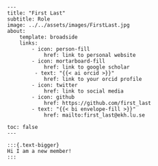 
 ```
 ---
 title: "First Last"
 subtitle: Role
 image: ../../assets/images/FirstLast.jpg
 about:
     template: broadside
     links:
         - icon: person-fill
             href: link to personal website
         - icon: mortarboard-fill
             href: link to google scholar
          - text: "{{< ai orcid >}}"
             href: link to your orcid profile
         - icon: twitter
             href: link to social media
         - icon: github
             href: https://github.com/first_last
         - text: "{{< bi envelope-fill >}}"
             href: mailto:first_last@ekh.lu.se

 toc: false
 ---

 :::{.text-bigger}
Hi I am a new member!
:::
 ```
